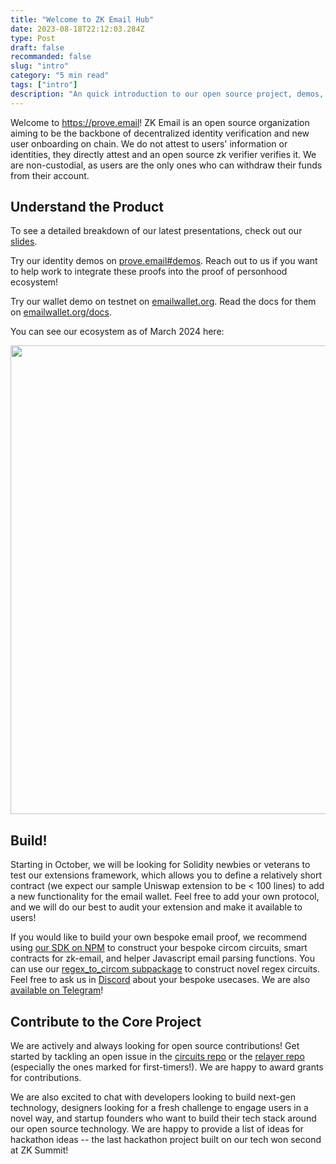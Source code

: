 ```yaml
---
title: "Welcome to ZK Email Hub"
date: 2023-08-18T22:12:03.284Z
type: Post
draft: false
recommanded: false
slug: "intro"
category: "5 min read"
tags: ["intro"]
description: "An quick introduction to our open source project, demos, and progress."
---
```


Welcome to https://prove.email! ZK Email is an open source organization aiming to be the backbone of decentralized identity verification and new user onboarding on chain. We do not attest to users' information or identities, they directly attest and an open source zk verifier verifies it. We are non-custodial, as users are the only ones who can withdraw their funds from their account.

## Understand the Product

To see a detailed breakdown of our latest presentations, check out our [slides](https://prove.email/slides).

Try our identity demos on [prove.email#demos](https://prove.email#demos). Reach out to us if you want to help work to integrate these proofs into the proof of personhood ecosystem!

Try our wallet demo on testnet on [emailwallet.org](https://emailwallet.org). Read the docs for them on [emailwallet.org/docs](http://emailwallet.org/docs).

You can see our ecosystem as of March 2024 here:

<p align="center">
<img src="/zkemail_breakdown2.png" width="750"/>
</p>

## Build!

Starting in October, we will be looking for Solidity newbies or veterans to test our extensions framework, which allows you to define a relatively short contract (we expect our sample Uniswap extension to be < 100 lines) to add a new functionality for the email wallet. Feel free to add your own protocol, and we will do our best to audit your extension and make it available to users!

If you would like to build your own bespoke email proof, we recommend using [our SDK on NPM](https://www.npmjs.com/search?q=%40zk-email) to construct your bespoke circom circuits, smart contracts for zk-email, and helper Javascript email parsing functions. You can use our [regex_to_circom subpackage](https://www.npmjs.com/search?q=%40zk-email) to construct novel regex circuits. Feel free to ask us in [Discord]() about your bespoke usecases. We are also [available on Telegram](https://t.me/zkemail)!

## Contribute to the Core Project

We are actively and always looking for open source contributions! Get started by tackling an open issue in the [circuits repo](https://github.com/zkemail/zk-email-verify/issues) or the [relayer repo](https://github.com/zkemail/relayer/issues) (especially the ones marked for first-timers!). We are happy to award grants for contributions.

We are also excited to chat with developers looking to build next-gen technology, designers looking for a fresh challenge to engage users in a novel way, and startup founders who want to build their tech stack around our open source technology. We are happy to provide a list of ideas for hackathon ideas -- the last hackathon project built on our tech won second at ZK Summit!
